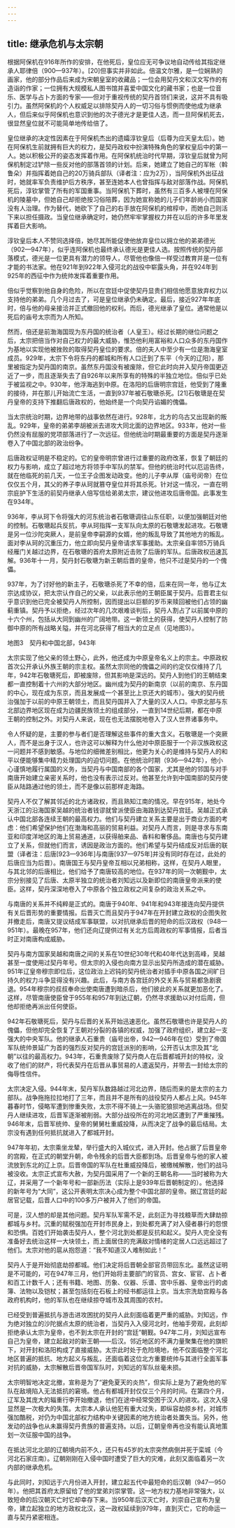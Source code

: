 ```yaml
---
---
---
```

title: 继承危机与太宗朝
---



根据阿保机在916年所作的安排，在他死后，皇位应无可争议地自动传给其指定继承人耶律倍（900—937年）。[20]但事实并非如此。倍温文尔雅，是一位娴熟的画家，他的部分作品后来成为宋朝皇室的收藏品；一位会用契丹文和汉文写作的有造诣的作家；一位拥有大规模私人图书馆并喜爱中国文化的藏书家；也是一位音乐、医学与占卜方面的专家——但对于重视传统的契丹首领们来说，这并不具有吸引力。虽然阿保机的个人权威足以排除契丹人的一切习俗与惯例而使他成为继承人，但后来似乎阿保机也意识到他的次子德光才是更佳人选，而一旦阿保机死去，很显然皇位就不可能简单地传给倍了。

皇位继承的决定性因素在于阿保机杰出的遗孀淳钦皇后（后尊为应天皇太后）。她在阿保机生前就拥有巨大的权力，是契丹政权中扮演特殊角色的掌权皇后中的第一人。她以积极公开的姿态发挥着作用。在阿保机统治时代早期，淳钦皇后就曾为阿保机制定过铲除一些反对他的部落首领的计划。后来，她建立了她自己的军帐（斡鲁朵）并指挥着她自己的20万骑兵部队（译者注：应为2万），当阿保机外出征战时，她就率军负责维护后方秩序，甚至连她本人也曾指挥与敌对部落作战。阿保机死后，淳钦掌管了所有的军国重事。当阿保机下葬时，虽然有三百多人被埋在阿保机的陵墓中，但她自己却拒绝按习俗陪葬，因为她宣称她的儿子们年龄尚小而国家没有人治理。作为替代，她砍下了自己的右手放在阿保机的棺椁中，而她自己则活下来以担任摄政。当皇位继承确定时，她仍然牢牢掌握权力并在以后的许多年里发挥着巨大影响。

淳钦皇后本人不赞同选择倍，她尽其所能促使他放弃皇位以拥立他的弟弟德光（902—947年），似乎连阿保机也最终承认德光是更佳人选。按照传统的契丹部落模式，德光是一位更具有潜力的领导人，尽管他也像倍一样受过教育并是一位有才能的书法家。他在921年到922年入侵河北的战役中崭露头角，并在924年到925年的西征中作为统帅发挥着重要作用。

倍似乎觉察到他自身的危险，所以在宫廷中促使契丹显贵们相信他愿意放弃权力以支持他的弟弟。几个月过去了，可是皇位继承仍未确定。最后，接近927年年底时，倍与他的母亲接洽并正式撤回他的权利。而后，德光继承了皇位。通常他是以死后的庙号太宗而为人所知。

然而，倍还是前渤海国现为东丹国的统治者（人皇王）。经过长期的继位问题之后，太宗把倍当作对自己权力的最大威胁，惟恐他利用富裕和人口众多的东丹国作为基地以实现他被挫败的取得契丹皇位的要求。倍的夫人中至少有一位是渤海皇室成员。929年，太宗下令将东丹的都城和所有人口迁到了东平（今天的辽阳），那里被指定为契丹国的南京。虽然东丹国没有被废除，但它此时向并入契丹帝国更迈近了一步，而且逐渐失去了自926年以来所享有的特殊的半独立地位。倍似乎已处于被监视之中。930年，他浮海逃到中原。在洛阳的后唐明宗宫廷，他受到了隆重的接待，并在那儿开始流亡生活，一直到937年被石敬瑭杀死。[21]石敬瑭是在契丹皇帝的支持下推翻后唐政权的，他始终是一个向契丹谄媚的傀儡。

当太宗统治时期，边界地带的战事依然在进行。928年，北方的乌古又出现新的叛乱。929年，皇帝的弟弟李胡被派去进攻大同北面的边界地区。933年，他对一些仍然没有屈服的党项部落进行了一次远征。但他统治时期最重要的方面是契丹逐渐卷入了中国北部的政治纷争。

后唐政权证明是不稳定的。它的皇帝明宗曾进行过重要的政府改革，恢复了朝廷的权力与影响，成立了超过地方将领手中军队的禁军。但他的统治时代以厄运告终，就在他临死的前几天，一位王子企图发动政变。他的儿子李从厚（庙号闵帝）在位仅仅五个月，其父的养子李从珂就篡夺皇位并将其杀死。针对这一情况，一直在明宗庇护下生活的前契丹继承人倍写信给弟弟太宗，建议他进攻后唐帝国。此事发生在934年。

936年，李从珂下令将强大的河东统治者石敬瑭调往山东任职，以便加强朝廷对他的控制。石敬瑭起兵反抗，李从珂指挥一支军队向太原的石敬瑭发起进攻。石敬瑭是另一位沙陀突厥人，是前皇帝李嗣源的女婿，他的叛乱导致了其他地方的叛乱。面对李从珂的沉重压力，他立即向契丹皇帝请求军事援助。太宗亲自率领5万骑兵经雁门关越过边界，在石敬瑭的首府太原附近击败了后唐的军队。后唐政权迅速瓦解。936年十一月，契丹封石敬瑭为新王朝后晋的皇帝，他只不过是契丹的一个傀儡。

937年，为了讨好他的新主子，石敬瑭杀死了不幸的倍，后来在同一年，他与辽太宗达成协议，把太宗认作自己的父亲，以此表示他的王朝臣属于契丹。后晋君主似乎意识到他已完全被契丹人所控制，因而提出以巨额的岁币来赎回被他们占领的幽蓟重镇。契丹予以拒绝，经过次年的几次艰难谈判后，契丹人割占了以前属中原的十六个州，包括从大同到幽州的广阔地带。这一新领土的获得，使契丹人控制了防御中原的所有战略关隘，并在河北获得了相当大的立足点（见地图3）。



地图3　契丹和中国北部，943年

太宗实现了他父亲的领土野心，此外，他还成为中原皇帝名义上的宗主。中原政权首次公开承认外族王朝的宗主权。虽然太宗同他的傀儡之间的约定仅仅维持了几年，942年石敬瑭死后，即被废除，但其影响是深远的。契丹人到他们的王朝结束都一直控制着十六州的大部分地区。幽州成为契丹的新南京（以前的南京、东丹国的中心，现在成为东京，而且发展成一个甚至比上京还大的城市）。强大的契丹统治强加于以前的中原王朝领土，而且契丹国并入了大量的汉人人口。中原北部与东北部边界地区现在成为边疆民族领土的组成部分，一直到14世纪后期，都在中原王朝的控制之外。对契丹人来说，现在也无法摆脱地卷入了汉人世界诸事务中。

令人怀疑的是，主要的参与者们是否理解这些事件的重大含义。石敬瑭是一个突厥人，而不是出身于汉人，也许这可以解释为什么他对中原臣服于一个非汉族政权这一问题并不感到敏感。与地位的细微差别相比，他更为关心的是维持与契丹人的和平以便能够集中精力处理国内的迫切问题。在他统治时期（936—942年），他小心谨慎地履行属国的义务，当契丹与中国南部的各个国家，尤其是他的邻国与对手南唐开始建立亲密关系时，他也没有表示过反对。他甚至允许到中国南部的契丹使臣从陆路通过他的领土，而不是像以前那样走海路。

契丹人不仅了解其邻近的北方诸政权，而且熟知江南的情况。早在915年，地处今天浙江的沿海国家吴越的统治者钱谬就曾派使臣由海路到达契丹宫廷。吴越正式承认中国北部各连续王朝的最高权力。他们与契丹建立关系主要是出于商业方面的考虑：他们希望保护他们在渤海和高丽的贸易利益。对契丹人而言，则是寻求与东南亚和印度洋地区的海上贸易通道，以获得舶来品、香料和奢侈品。南唐也与契丹建立了关系，但就他们而言，诱因是政治方面的。他们希望与契丹结成反对后唐的联盟（译者注：后唐[923—936年]与南唐[937—975年]并没有同时存在过，此处的后唐应当为后晋）。南唐国王与契丹皇帝互相以兄弟相称，这样，在契丹人眼里，与其北邻的后唐相比，他们给予了南唐较高的地位。在937年的同一次朝觐中，太宗分别接见了后唐、太原半独立的统治者刘知远以及新即位的南唐皇帝派来的使臣。这样，契丹深深地卷入了中原各个独立政权之间复杂的政治关系之中。

与南唐的关系并不纯粹是正式的。南唐于940年、941年和943年接连向契丹提供有关后晋形势的重要情报。后晋灭亡而且契丹于947年在开封建立政权的企图失败并撤走后，南唐又提议结成军事联盟，以对抗继承后晋的短命的后汉政权（948—951年）。最晚在957年，他们还向辽提供过有关北方后周政权的军事情报，后者当时正对南唐构成威胁。

契丹与南方国家吴越和南唐之间的关系在10世纪30年代和40年代达到高峰，吴越甚至一度使用过契丹年号。但太宗的入侵也向南方显示出契丹所造成的潜在威胁。951年辽皇帝穆宗即位后，这位政治上迟钝的契丹统治者对插手中原各国之间旷日持久的权力斗争显得没有兴趣。此后，与南方各宫廷的外交关系与贸易都急剧衰退。954年穆宗的叔叔奉命出使南唐遭到暗杀后，他们彼此的关系就更加恶化了。这样，尽管南唐使臣曾于955年和957年到达辽朝，仍然寻求援助以对付后周，但他却拒绝再派出任何使臣。

942年石敬瑭死后，契丹与后晋的关系开始迅速恶化。虽然石敬瑭也许是契丹人的傀儡，但他却完全恢复了王朝对分裂的各镇的权威，加强了政府组织，建立起一支强大的中央军队。他的继承人石重贵（庙号出帝，942—946年在位）受到了帝国军队统帅景延广为首的强烈反对契丹的宫廷派别的影响，公开否认太宗及其“北朝”以往的最高权力。943年，石重贵废除了契丹商人在后晋都城开封的特权，没收了他们的财产，将代表契丹在后晋从事贸易的人遣返契丹，并带去一封给太宗的侮辱性信件。

太宗决定入侵。944年末，契丹军队数路越过河北边界，随后而来的是太宗的主力部队。战争拖拖拉拉地打了三年，而且并不是所有的战役契丹人都占上风。945年暮春时节，侵略军遭到惨重失败，太宗不得不骑上一头骆驼狼狈地逃离战场。但契丹人继续进攻，后晋军逐渐被削弱。大部分战役所在的河北地区遭到了严重摧残。946年末，后晋军统帅、皇帝的舅舅杜重威投降，从而决定了战争的最后结局。太宗没有遇到任何抵抗就进入了都城开封。

947年年初，太宗乘坐龙辇，举行盛大的入城仪式，进入开封。他占据了后晋皇帝的宫殿，在正式的朝堂升朝，命令残余的后晋大臣都到场。后晋皇帝与他的家人被流放到东北的辽上京。后晋帝国的军队在杜重威投降后，被缴械解散，他们的战马被没收。太宗正式宣布大赦，为契丹国采用了一个新的王朝名称——当时被称为大辽，并采用了一个新年号和一部新历法（实际上是939年后晋朝制定的）。他选择的新年号为“大同”，这公开表明太宗决心成为整个中国北部的皇帝。据辽宫廷的起居官记载，后晋人口中的100多万户被并入了他们的帝国。

可是，汉人想的却是其他问题。契丹军队军需不足，此刻正为寻找粮草而大肆劫掠都城与乡村。沉重的赋税强加在开封市民身上，到处都充满了对入侵者暴行的怨恨和恐惧。百姓们开始袭击契丹人，整个河北到处都是反抗和起义。契丹人完全没有准备好去统治这样一大块领土，而上面居住的充满敌对情绪的定居人口远远超过了他们。太宗对他的扈从抱怨道：“我不知道汉人难制如此！”

契丹人于是开始彻底劫掠都城。他们决定将后晋朝全部官员带回东北。虽然这证明是不可能的，可在947年三月，他们开始将主要部门的官员、宫女、宦官、占卜者和百工计数千人；还有书籍、地图、历象、仪器、乐谱、宫中乐器、皇帝出行的卤簿、法物以及铠杖；甚至包括刻在石板上的经书都运往上京。当太宗洗劫宫殿与各政府机构时，他的军队也在继续掠夺城市及其周围的农村。

已经受到普遍抵抗与游击进攻困扰的契丹人此刻面临着更严重的威胁。刘知远，作为绝对独立的沙陀据点太原的统治者，当契丹入入侵河北时，他袖手旁观，此刻却拒绝承认太宗为皇帝，也不到太宗在开封的“宫廷”朝觐。947年二月，刘知远宣布自己为皇帝，建立起敌对的新王朝——后汉。邻近地区的不满力量聚集在他的旗帜下，对开封和洛阳构成了直接威胁。太宗此时处于危险境地，他不仅面临整个河北地区普遍的抵抗、地方起义与叛乱，还面临着这位北方重要统帅与其进行全面军事对抗的威胁，太宗解散后晋帝国军队时，刘知远的军队丝毫未损。

太宗明智地决定北撤，宣称是为了“避免夏天的炎热”，但实际上是为了避免他的军队在敌境陷入无法抵抗的窘境。他占有都城开封仅仅三个月的时间。在第四个月，辽军及其庞大的辎重行李开始撤退，他们在途中经常受困于汉人的进攻。这次入侵显然是一次极大的失策。太宗本人承认他犯有重大过失，即纵容劫掠乡村，对城市强加酷税，对仍为中国北部权力结构中关键因素的地方统治者处置失当。另外，他发动的战争也从未赢得契丹贵族的普遍支持。以后，辽朝皇帝再也没有能认真地策划一次征服中国的战争。

在抵达河北北部的辽朝境内前不久，还只有45岁的太宗突然病倒并死于栾城（今河北石家庄南）。辽朝刚刚在入侵中国时遭受了巨大的灾难，此刻又面临着另一次内部的继承危机。

与此同时，刘知远于六月份进入开封，建立起五代中最短命的后汉朝（947—950年）。他把其首府太原留给了他的堂弟刘崇掌管。这一地方权力基地非常强大，以致短命的后汉朝灭亡时它却幸存下来。当950年后汉灭亡时，刘崇自己宣布为皇帝，建立起独立的地方政权北汉，这一政权延续到979年，直到灭亡，它的命运一直与契丹紧密相连。